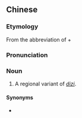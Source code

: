 ==Chinese==
{{zh-forms}}

===Etymology===
From the abbreviation of {{zh-l|崑曲|[[Kunqu]]}} + {{zh-l|笛|flute}}

===Pronunciation===
{{zh-pron
|m=qǔdí
|c=kuk1 dek6,kuk1 dek6-2
|cat=n
}}

===Noun===
{{zh-noun}}

# {{lb|zh|musical instrument}} A regional variant of ''[[笛子|dizi]]''.

====Synonyms====
* {{zh-l|崑笛}}